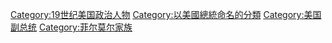 [[Category:19世纪美国政治人物|Category:19世纪美国政治人物]]
[[Category:以美國總統命名的分類|Category:以美國總統命名的分類]]
[[Category:美国副总统|Category:美国副总统]]
[[Category:菲尔莫尔家族|Category:菲尔莫尔家族]]